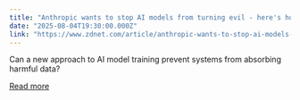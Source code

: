 ```yaml
---
title: "Anthropic wants to stop AI models from turning evil - here's how"
date: "2025-08-04T19:30:00.000Z"
link: "https://www.zdnet.com/article/anthropic-wants-to-stop-ai-models-from-turning-evil-heres-how/"
---
```


Can a new approach to AI model training prevent systems from absorbing harmful data?

[Read more](https://www.zdnet.com/article/anthropic-wants-to-stop-ai-models-from-turning-evil-heres-how/)
